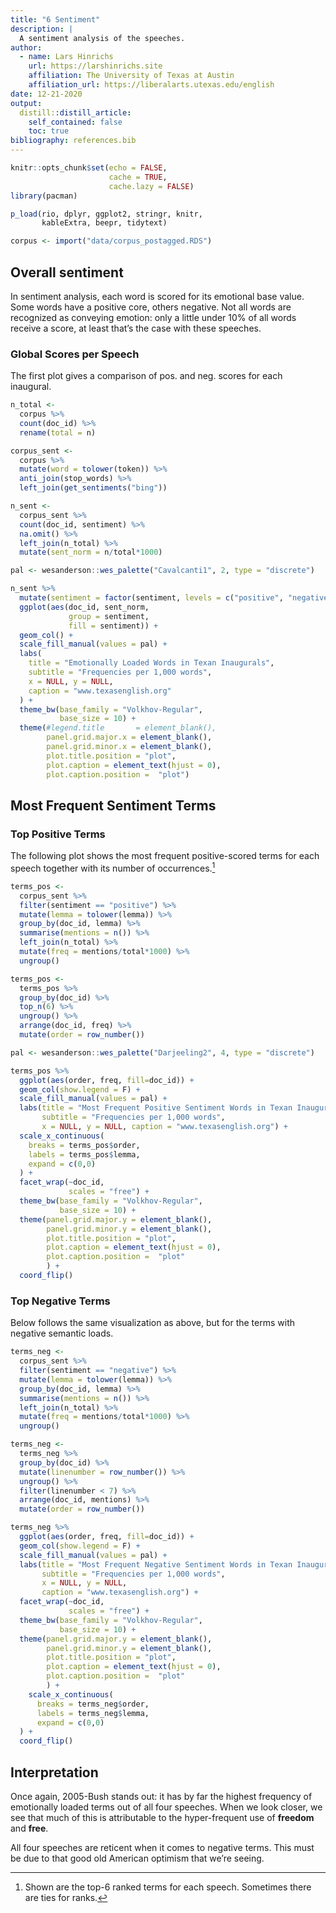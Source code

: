 ```yaml
---
title: "6 Sentiment"
description: |
  A sentiment analysis of the speeches.
author:
  - name: Lars Hinrichs
    url: https://larshinrichs.site
    affiliation: The University of Texas at Austin
    affiliation_url: https://liberalarts.utexas.edu/english
date: 12-21-2020
output:
  distill::distill_article:
    self_contained: false
    toc: true
bibliography: references.bib
---
```


```r
knitr::opts_chunk$set(echo = FALSE,
                      cache = TRUE,
                      cache.lazy = FALSE)
library(pacman)

p_load(rio, dplyr, ggplot2, stringr, knitr, 
       kableExtra, beepr, tidytext)

corpus <- import("data/corpus_postagged.RDS")
```

## Overall sentiment

In sentiment analysis, each word is scored for its emotional base value. Some words have a positive core, others negative. Not all words are recognized as conveying emotion: only a little under 10% of all words receive a score, at least that's the case with these speeches.

### Global Scores per Speech

The first plot gives a comparison of pos. and neg. scores for each inaugural.

```r
n_total <- 
  corpus %>% 
  count(doc_id) %>% 
  rename(total = n)

corpus_sent <- 
  corpus %>% 
  mutate(word = tolower(token)) %>% 
  anti_join(stop_words) %>% 
  left_join(get_sentiments("bing"))

n_sent <- 
  corpus_sent %>% 
  count(doc_id, sentiment) %>% 
  na.omit() %>% 
  left_join(n_total) %>% 
  mutate(sent_norm = n/total*1000)

pal <- wesanderson::wes_palette("Cavalcanti1", 2, type = "discrete")

n_sent %>% 
  mutate(sentiment = factor(sentiment, levels = c("positive", "negative"))) %>% 
  ggplot(aes(doc_id, sent_norm, 
             group = sentiment, 
             fill = sentiment)) +
  geom_col() +
  scale_fill_manual(values = pal) +
  labs(
    title = "Emotionally Loaded Words in Texan Inaugurals",
    subtitle = "Frequencies per 1,000 words",
    x = NULL, y = NULL,
    caption = "www.texasenglish.org"
  ) +
  theme_bw(base_family = "Volkhov-Regular",
           base_size = 10) +
  theme(#legend.title       = element_blank(),
        panel.grid.major.x = element_blank(),
        panel.grid.minor.x = element_blank(),
        plot.title.position = "plot",
        plot.caption = element_text(hjust = 0),
        plot.caption.position =  "plot")
```

## Most Frequent Sentiment Terms

### Top  Positive Terms

The following plot shows the most frequent positive-scored terms for each speech together with its number of occurrences.^[Shown are the top-6 ranked terms for each speech. Sometimes there are ties for ranks.]

```r
terms_pos <- 
  corpus_sent %>% 
  filter(sentiment == "positive") %>% 
  mutate(lemma = tolower(lemma)) %>% 
  group_by(doc_id, lemma) %>% 
  summarise(mentions = n()) %>% 
  left_join(n_total) %>% 
  mutate(freq = mentions/total*1000) %>% 
  ungroup() 

terms_pos <- 
  terms_pos %>% 
  group_by(doc_id) %>% 
  top_n(6) %>% 
  ungroup() %>% 
  arrange(doc_id, freq) %>%
  mutate(order = row_number())

pal <- wesanderson::wes_palette("Darjeeling2", 4, type = "discrete")

terms_pos %>% 
  ggplot(aes(order, freq, fill=doc_id)) +
  geom_col(show.legend = F) +
  scale_fill_manual(values = pal) +
  labs(title = "Most Frequent Positive Sentiment Words in Texan Inaugurals",
       subtitle = "Frequencies per 1,000 words",
       x = NULL, y = NULL, caption = "www.texasenglish.org") +
  scale_x_continuous(
    breaks = terms_pos$order,
    labels = terms_pos$lemma,
    expand = c(0,0)
  ) +
  facet_wrap(~doc_id,
             scales = "free") +
  theme_bw(base_family = "Volkhov-Regular",
           base_size = 10) +
  theme(panel.grid.major.y = element_blank(),
        panel.grid.minor.y = element_blank(),
        plot.title.position = "plot",
        plot.caption = element_text(hjust = 0),
        plot.caption.position =  "plot"
        ) +
  coord_flip()

```


### Top Negative Terms

Below follows the same visualization as above, but for the terms with negative semantic loads.

```r
terms_neg <- 
  corpus_sent %>% 
  filter(sentiment == "negative") %>% 
  mutate(lemma = tolower(lemma)) %>% 
  group_by(doc_id, lemma) %>% 
  summarise(mentions = n()) %>% 
  left_join(n_total) %>% 
  mutate(freq = mentions/total*1000) %>% 
  ungroup() 

terms_neg <- 
  terms_neg %>% 
  group_by(doc_id) %>% 
  mutate(linenumber = row_number()) %>% 
  ungroup() %>% 
  filter(linenumber < 7) %>% 
  arrange(doc_id, mentions) %>%
  mutate(order = row_number())

terms_neg %>% 
  ggplot(aes(order, freq, fill=doc_id)) +
  geom_col(show.legend = F) +
  scale_fill_manual(values = pal) +
  labs(title = "Most Frequent Negative Sentiment Words in Texan Inaugurals",
       subtitle = "Frequencies per 1,000 words",
       x = NULL, y = NULL, 
       caption = "www.texasenglish.org") +
  facet_wrap(~doc_id,
             scales = "free") +
  theme_bw(base_family = "Volkhov-Regular",
           base_size = 10) +
  theme(panel.grid.major.y = element_blank(),
        panel.grid.minor.y = element_blank(),
        plot.title.position = "plot",
        plot.caption = element_text(hjust = 0),
        plot.caption.position =  "plot"
        ) +
    scale_x_continuous(
      breaks = terms_neg$order,
      labels = terms_neg$lemma,
      expand = c(0,0)
  ) +
  coord_flip()

```

## Interpretation

Once again, 2005-Bush stands out: it has by far the highest frequency of emotionally loaded terms out of all four speeches. When we look closer, we see that much of this is attributable to the hyper-frequent use of **freedom** and **free**.

All four speeches are reticent when it comes to negative terms. This must be due to that good old American optimism that we're seeing. 